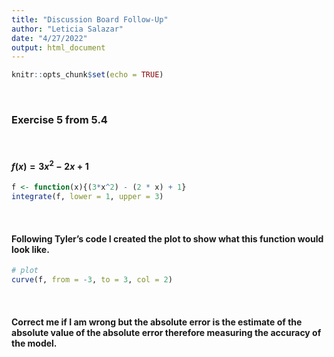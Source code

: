 ```yaml
---
title: "Discussion Board Follow-Up"
author: "Leticia Salazar"
date: "4/27/2022"
output: html_document
---
```


```r
knitr::opts_chunk$set(echo = TRUE)
```

$~$

### Exercise 5 from 5.4


$~$

#### $f(x) = 3x^2 - 2x + 1$ 

```r
f <- function(x){(3*x^2) - (2 * x) + 1}
integrate(f, lower = 1, upper = 3)
```

$~$

#### Following Tyler's code I created the plot to show what this function would look like.


```r
# plot
curve(f, from = -3, to = 3, col = 2)
```

$~$

#### Correct me if I am wrong but the absolute error is the estimate of the absolute value of the absolute error therefore measuring the accuracy of the model.